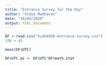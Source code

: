 ```yaml
---
title: "Entrance Survey for the Day"
author: "Vidya Madhavan"
date: "10/09/2020"
output: html_document
---
```


```r
DF <-read.csv("hudk4050-entrance-survey.csv")
190 + 45

mean(DF$UTC)

DF$UTC.ms <- DF$UTC*DF$math.stat

```
